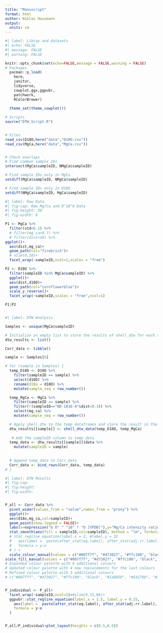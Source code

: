 ```yaml
---
title: "Manuscript"
format: html
author: Niklas Hausmann
output:
  units: cm
---
```


```r
#| label: Libray and datasets
#| echo: FALSE
#| message: FALSE
#| warning: FALSE

knitr::opts_chunk$set(echo=FALSE,message = FALSE,warning = FALSE)
# Packages
  pacman::p_load(
    here,
    janitor,
    tidyverse,
    cowplot,ggx,ggpubr,
    patchwork,
    RColorBrewer) 
  
  theme_set(theme_cowplot())

# Scripts
source("DTW_Script.R")

  
# Files  
read_csv(D18O,here("data","D18O.csv"))
read_csv(MgCa,here("data","MgCa.csv"))


# Check overlaps
# Find common sample IDs
intersect(MgCa$sampleID, NMgCa$sampleID)

# Find sample IDs only in MgCa
setdiff(MgCa$sampleID, NMgCa$sampleID)

# Find sample IDs only in D18O
setdiff(NMgCa$sampleID, MgCa$sampleID)

```

```r
#| label: Raw Data
#| fig-cap: Raw Mg/Ca and δ^18^O Data
#| fig-height: 30
#| fig-width: 8

P1 <- MgCa %>% 
  filter(std<0.1) %>% 
  # filter(mg_ca<0.7) %>% 
  # filter(dist<10) %>% 
ggplot()+
  aes(dist,mg_ca)+
  geom_path(col="firebrick")+
  # xlim(0,10)+
  facet_wrap(~sampleID,ncol=1,scales = "free")

P2 <- D18O %>% 
  filter(sampleID %in% MgCa$sampleID) %>% 
  ggplot()+
  aes(dist,d18O)+
  geom_path(col="cornflowerblue")+
  scale_y_reverse()+
  facet_wrap(~sampleID,scales = "free",ncol=1)

P1|P2



```


```r
#| label: DTW Analysis

Samples <- unique(MgCa$sampleID)

# Initialize an empty list to store the results of shell_dtw for each sample
dtw_results <- list()

Corr_data <- tibble()

sample <- Samples[6]

# for (sample in Samples) {
  temp_D18O <- D18O %>% 
    filter(sampleID == sample) %>% 
    select(d18O) %>% 
    rename(d18o = d18O) %>% 
    mutate(sample_seq = row_number()) 

  temp_MgCa <- MgCa %>% 
    filter(sampleID == sample) %>% 
    filter(!(sampleID=="ND-1016-4"&dist<0.3)) %>% 
    select(mg_ca) %>% 
    mutate(sample_seq = row_number())

  # Apply shell_dtw to the temp dataframes and store the result in the list
  dtw_results[[sample]] <- shell_dtw_data(temp_D18O, temp_MgCa)
  
   # Add the sampleID column to temp_data
  temp_data <- dtw_results[[sample]]$data %>% 
    mutate(sampleID = sample)
  
  
  # Append temp_data to Corr_data
  Corr_data <- bind_rows(Corr_data, temp_data)
# }


```



```r
#| label: DTW Results 
#| fig-cap: 
#| fig-height:
#| fig-width:


P_all <- Corr_data %>% 
  pivot_wider(values_from = "value",names_from = "proxy") %>% 
  ggplot()+
  aes(d18o,mg_ca,col=sampleID)+
  geom_point(show.legend = FALSE)+
  labs(x=expression("‰ δ" ^ "18" * "O [VPDB]"),y="Mg/Ca intensity ratio")+
  stat_smooth(aes(fill = sampleID,col=sampleID), method = "lm", formula = y~x,show.legend = FALSE) +
  # stat_regline_equation(label.x = 2, #label.y = 32
  #   aes(label =  paste(after_stat(eq.label), after_stat(adj.rr.label), sep = "~~~~")),
  #   formula = y~x
  # ) +
  scale_colour_manual(values = c("#007f7f", "#d73027", "#ffc100", "black", "#1f78b4", "#33a02c", "#ff7f00", "#6a3d9a", "#e74c3c", "#2ecc71", "#f39c12")) +
scale_fill_manual(values = c("#007f7f", "#d73027", "#ffc100", "black", "#1f78b4", "#33a02c", "#ff7f00", "#6a3d9a", "#e74c3c", "#2ecc71", "#f39c12"))
# Expanded colour palette with 6 additional colours
# Updated colour palette with 4 new replacements for the last colours
# Refined colour palette with 3 additional colours
# c("#007f7f", "#d73027", "#ffc100", "black", "#1a9850", "#542788", "#3288bd", "#99d8c9")


P_individual <- P_all+
  facet_wrap(~sampleID,ncol=2)+#ylim(0.15,NA)+
  ggpubr::stat_regline_equation(label.x = 1.5, label.y = 0.25,
    aes(label =  paste(after_stat(eq.label), after_stat(adj.rr.label), sep = "~~~~")),show.legend = FALSE,
    formula = y~x
  )


P_all/P_individual+plot_layout(heights = c(0.5,0.5))




```

